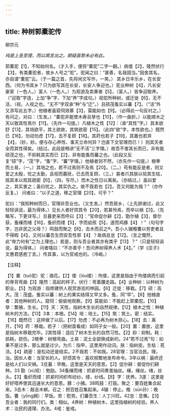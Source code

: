 ```yaml
---
---
---
```

title: 种树郭橐驼传
---



柳宗元

*纯是上圣至理，而以窝言出之。颇疑昌黎未必有此。*

郭橐驼【1】，不知始何名。（才入手，便将“橐驼”二字一翻。）病偻【2】，隆然伏行【3】，有类橐驼者，故乡人号之“驼”。驼闻之曰：“甚善，名我固当。”因舍其名，亦自谓“橐驼”云。（于一篇之首，先将闲文写作，一笑。）
其乡日丰乐乡，在长安西。（何为书其乡？只为欲写其在长安，长安人争迎也。）驼业种树【4】，凡长安豪家（一色人。）富人（一色人。）为观游及卖果者【5】，（富人。）皆争迎取养。（“迎取”字连，上加“争”字、下加“养”字成句。）视驼所种树，或迁徙【6】，无不活，（视，人视之也。“无不”字双承“种”与“迁”。）且硕茂蚤实以蕃【7】。（“活”外又添写此五字。）他植者虽窥伺效慕【3】，莫能如也【9】。（必得此一句反衬之。）
有问之，对曰：（生发。）“橐驼非能使木寿且孳也【10】，（作一曲折。）以能顺木之天以致其性焉尔【11】。（先作一句提。）凡植木之性【12】：（承“其性”字。）其本欲舒【13】，其培欲平，其土欲故，其筑欲密【15】。（此四“欲”字，本性欲也。）既然已【16】，勿动勿虑【17】，去不复顾【18】。其莳也若子【19】，其置也若弃【4】，（妙，妙。便与存心养性、事天立命何异？岂直下文官理而已！）则其天者全而其性得矣。（结过。此段是畅讲“无不活”三字理。）故吾不害其长而已，非有能硕茂之也，不抑耗其实而已【2】，非有能蚤而蕃之也。（此段又反复“硕”字，“茂”字，“蚤”字、“蕃”字理。）他植者则不然，（亦先作一句提。）根拳而土易，（一。）其培之也，若不过焉则不及焉【20】。（二。）苟有能反是者，则又爱之太殷，忧之太勤，且视而暮抚，已去而复顾，（三。）甚者爪其肤以验其生枯，摇其本以观其疏密【6】，（四，写尽。）而木之性日以离矣。（亦结过。）虽曰爱之，其实害之；虽曰忧之，其实仇之。故不我若也【2】。吾又何能为哉？”（亦作反复。）
问者曰：“以子之道，移之官理【20】，可乎？”

驼曰：“我知种树而已，官理非吾业也。（又生发。）然吾居乡，（上先辞谢过，此又轻轻讽说，最为得体。）见长人者好烦其令【20】，若甚怜焉，而卒以祸【3】。（先略写，下更详写。）旦暮吏来而呼曰【3】：“官命促尔耕【2】，勖尔植【3】，督尔获，蚤缫而绪【16】，蚤织而缕【5】，字而幼孩【5】，遂而鸡豚【4】！”（句句字字，岂非民之父母？）鸣鼓而聚之【8】，击木而召之®。吾小人辍飧饔以劳吏者且不得暇【4】，又何以蕃吾生而安吾性邪【4】？故病且怠【12】。（言之慨然，此“帝力何有”之为上理也。）若是，则与吾业者其亦有类乎【13】？”（只是轻轻讽说，最为得体。）
问者嘻曰：“不亦善乎！吾问养树得养人术【4】。”（学《庄子》文惠君感庖丁言。）传其事，以为官戒也的。（冷峭。）

【注释】

【1】橐（tuó驼）驼：骆花。【2】偻（lóu褛）：佝偻，这里是指由于佝偻病而引起的脊背弯曲【3】隆然：高起的样子。伏行：弯着腰走路。【4】业种树：以种树为职业。【5】为观游：指修建供人观赏游览的林园。【6】迁徙：移栽。【7】硕：高大。茂：茂盛。蚤实以蕃：树上的果实结得又早又多。蚤，同“早”。【8】他植直者：其他种树的人。窥伺：偷偷地观察。【9】莫能如：不能赶上郭橐驼。【10】孳：繁殖，生长。【11】天：天性，指树木生长的自然规律。【12】植木之性：种植树木的方法。【13】3本：本根。【14】培：培土。【15】筑：筑土。密：结实。【16】既然已：这样做了以后。【17】勿虑：不必再为树木担心。【18】去：离开。【19】莳：移栽。若子：（把树苗看成）如同子女一般。【20】置：置放，这里是指树木移栽完毕。2其性得：适应了树木生长的自然习性。【2】抑：抑制。耗：损耗，损伤。2根拳：树根弯曲。土易：泥土全部换成新的。24“若不过焉”句：如果不是过多，那么就是过少。为爪：指甲，这里用作动词。肤：指树皮。生枯：死活。【4】疏密：是松动还是结实。2不我若：不如我。28官理：当官治民。理，治。因长人者：当官长的人。好烦其令：喜欢频繁地发布命令。3卒以祸：最终还是给人们以灾祸。3旦暮：早晚，这里是天天的意思。【2】促尔耕：督促你们耕种。33
勖（xù旭）：勉励。34蚤缫而绪：抓紧时间煮茧抽丝。缫，缫丝。绪，丝头。【3】蚤织而缕：抓紧时间织布纺纱。缕，纱线。【8】字：抚养。3遂：这里是好好喂养使其迅速长大的意思。豚：小猪。38鸣鼓：打鼓。聚之：要百姓集合起来。3击木：敲击木梆。召之：把百姓召集起来。4辍：停止。飧（sūn孙）：晚饭。饔（yōng拥）：早饭。劳：慰劳。们蕃吾生：人丁兴旺。42怠：息懈。【3】吾业者：我的同行们。类：相似。4养树：种植树木，这里指植树的经验。养人术：治民的道理、办法。4戒：鉴戒。